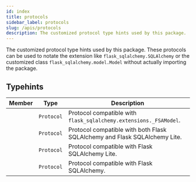 ```yaml
---
id: index
title: protocols
sidebar_label: protocols
slug: /apis/protocols
description: The customized protocol type hints used by this package.
---
```



<APITopBar type="module" source="protocols" />

The customized protocol type hints used by this package. These protocols can be used
to notate the extension like `flask_sqlalchemy.SQLAlchemy` or the customized class
`flask_sqlalchemy.model.Model` without actually importing the package.

## Typehints

|                                                   Member                                                    |    Type    | <center>Description</center>                                              |
| :---------------------------------------------------------------------------------------------------------: | :--------: | :------------------------------------------------------------------------ |
|            [<IconObjType type="type" hasText={true} text="ModelProtocol"/>](./ModelProtocol.mdx)            | `Protocol` | Protocol compatible with `flask_sqlalchemy.extensions._FSAModel`.         |
| [<IconObjType type="type" hasText={true} text="SQLAlchemySharedProtocol"/>](./SQLAlchemySharedProtocol.mdx) | `Protocol` | Protocol compatible with both Flask SQLAlchemy and Flask SQLAlchemy Lite. |
|   [<IconObjType type="type" hasText={true} text="SQLAlchemyLiteProtocol"/>](./SQLAlchemyLiteProtocol.mdx)   | `Protocol` | Protocol compatible with Flask SQLAlchemy Lite.                           |
|       [<IconObjType type="type" hasText={true} text="SQLAlchemyProtocol"/>](./SQLAlchemyProtocol.mdx)       | `Protocol` | Protocol compatible with Flask SQLAlchemy.                                |

